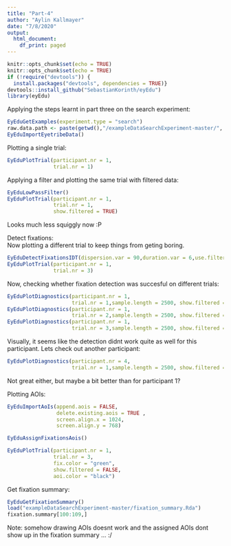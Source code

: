 ```yaml
---
title: "Part-4"
author: "Aylin Kallmayer"
date: "7/8/2020"
output:
  html_document:
    df_print: paged
---
```


```r
knitr::opts_chunk$set(echo = TRUE)
knitr::opts_chunk$set(echo = TRUE)
if (!require("devtools")) {
  install.packages("devtools", dependencies = TRUE)}
devtools::install_github("SebastianKorinth/eyEdu") 
library(eyEdu)
```

Applying the steps learnt in part three on the search experiment:  
```r
EyEduGetExamples(experiment.type = "search")
raw.data.path <- paste(getwd(),"/exampleDataSearchExperiment-master/", sep = "")
EyEduImportEyetribeData()
```

Plotting a single trial:  
```r
EyEduPlotTrial(participant.nr = 1, 
               trial.nr = 1)
```

Applying a filter and plotting the same trial with filtered data:  
```r
EyEduLowPassFilter()
EyEduPlotTrial(participant.nr = 1, 
               trial.nr = 1,
               show.filtered = TRUE)
```

Looks much less squiggly now :P

Detect fixations:  
Now plotting a different trial to keep things from geting boring.  
```r
EyEduDetectFixationsIDT(dispersion.var = 90,duration.var = 6,use.filtered = F)
EyEduPlotTrial(participant.nr = 1, 
               trial.nr = 3)
```

Now, checking whether fixation detection was succesful on different trials:  
```r
EyEduPlotDiagnostics(participant.nr = 1,
                     trial.nr = 1,sample.length = 2500, show.filtered = F)
EyEduPlotDiagnostics(participant.nr = 1,
                     trial.nr = 2,sample.length = 2500, show.filtered = F)
EyEduPlotDiagnostics(participant.nr = 1,
                     trial.nr = 3,sample.length = 2500, show.filtered = F)
```

Visually, it seems like the detection didnt work quite as well for this participant. Lets check out another participant:  
```r
EyEduPlotDiagnostics(participant.nr = 4,
                     trial.nr = 1,sample.length = 2500, show.filtered = F)
```

Not great either, but maybe a bit better than for participant 1?

Plotting AOIs:  
```r
EyEduImportAoIs(append.aois = FALSE,
                delete.existing.aois = TRUE ,
                screen.align.x = 1024,
                screen.align.y = 768)

EyEduAssignFixationsAois()
```

```r
EyEduPlotTrial(participant.nr = 1, 
               trial.nr = 3,
               fix.color = "green",
               show.filtered = FALSE,
               aoi.color = "black")
```

Get fixation summary:  
```r
EyEduGetFixationSummary()
load("exampleDataSearchExperiment-master/fixation_summary.Rda")
fixation.summary[100:109,]
```

Note: somehow drawing AOIs doesnt work and the assigned AOIs dont show up in the fixation summary ... :/ 